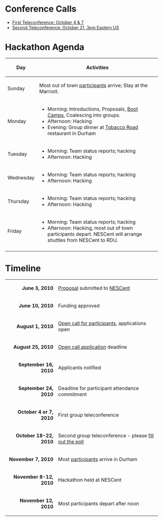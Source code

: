 = Conference Calls =

* [[Conference Calls#First Teleconference: October 4 & 7|First Teleconference: October 4 & 7]]
* [[Conference Calls#Second Teleconference: October 21|Second Teleconference: October 21, 3pm Eastern US]]

= Hackathon Agenda =

{| class="wikitable"
! Day
! Activities
|-
! Sunday
| Most out of town [[participants]] arrive; Stay at the Marriott.
|-
! Monday
| 
* Morning: Introductions, Proposals, [[Boot Camps]], Coalescing into groups.
* Afternoon: Hacking 
* Evening: Group dinner at [http://www.tobaccoroadsportscafe.com/about/index.html Tobacco Road] restaurant in Durham
|-
! Tuesday
| 
* Morning: Team status reports; hacking
* Afternoon: Hacking
|-
! Wednesday
| 
* Morning: Team status reports; hacking
* Afternoon: Hacking
|-
! Thursday
|
* Morning: Team status reports; hacking
* Afternoon: Hacking
|-
! Friday
|
* Morning: Team status reports; hacking
* Afternoon: Hacking, most out of town participants depart.  NESCent will arrange shuttles from NESCent to RDU.
|-
|}

= Timeline =

{| class="wikitable" style="margin-left: 2em"
|-
|align="right"| '''June 3, 2010'''
| [[gmod:GMOD Evo Hackathon Proposal|Proposal]] submitted to [http://nesscent.org/ NESCent]
|-
|align="right"| '''June 10, 2010'''
| Funding approved
|-
|align="right"| '''August 1, 2010'''
| [[gmod:GMOD Evo Hackathon Open Call|Open call for participants]], applications open
|-
|align="right"| '''August 25, 2010'''
| [[gmod:GMOD Evo Hackathon Open Call|Open call application]] deadline
|-
|align="right"| '''September 16, 2010'''
| Applicants notified
|-
|align="right"| '''September 24, 2010'''
| Deadline for participant attendance commitment
|-
| align="right"| '''October 4 or 7, 2010'''
| First group teleconference
|-
| align="right"| '''October 18-22, 2010'''
| Second group teleconference - please [http://doodle.com/du2yy3g2chft2srn fill out the poll]
|-
|align="right"| '''November 7, 2010'''
| Most [[participants]] arrive in Durham
|-
|align="right"| '''November 8-12, 2010'''
| Hackathon held at NESCent
|-
|align="right"| '''November 12, 2010'''
| Most participants depart after noon
|}
